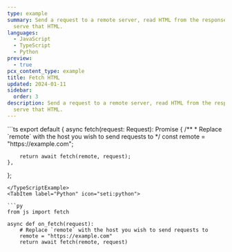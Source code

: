```yaml
---
type: example
summary: Send a request to a remote server, read HTML from the response, and
  serve that HTML.
languages:
  - JavaScript
  - TypeScript
  - Python
preview:
  - true
pcx_content_type: example
title: Fetch HTML
updated: 2024-01-11
sidebar:
  order: 3
description: Send a request to a remote server, read HTML from the response, and
  serve that HTML.
---
```



<Tabs syncKey="workersExamples">
<TypeScriptExample tabsWrapper={false}>
```ts
export default {
	async fetch(request: Request): Promise<Response> {
		/**
		 * Replace `remote` with the host you wish to send requests to
		 */
		const remote = "https://example.com";

		return await fetch(remote, request);
	},
};
```
</TypeScriptExample>
<TabItem label="Python" icon="seti:python">

```py
from js import fetch

async def on_fetch(request):
    # Replace `remote` with the host you wish to send requests to
    remote = "https://example.com"
    return await fetch(remote, request)
```

</TabItem> </Tabs>
